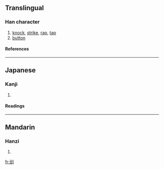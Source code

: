 ==Translingual==
===Han character===
{{Han char|rn=18|rad=刀|as=07|sn=9|four=|canj=一廿中弓 (MTLN), X一廿中弓 (XMTLN)}}
# [[knock]], [[strike]], [[rap]], [[tap]]
# [[button]]
====References====
{{Han ref|kx=0139.280|dkj=01991|dj=0317.060|hdz=10340.010|uh=5245|ud=21061}}
----
==Japanese==
===Kanji===
{{ja-kanji|grade=|rs=刀07}}
# {{defn|Japanese}} 
====Readings====
{{ja-readings|on=[[ろう]] (rō), [[る]] (ru), [[とう]] (tō), [[つ]] (tsu)|kun=[[さく]] (saku), [[さける]] (sakeru)}}

----
==Mandarin==
===Hanzi===
{{cmn-hanzi|pin=[[lóu]] (lou2)|wg=lou<sup>2</sup>}}
# {{defn|Mandarin}}

[[fr:剅]]